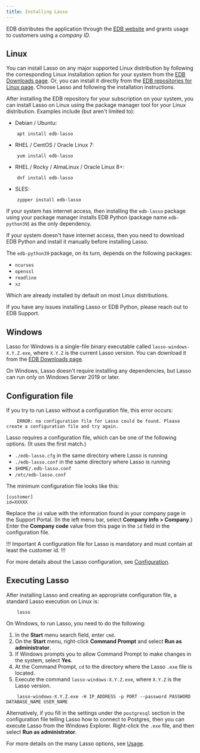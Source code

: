 ```yaml
---
title: Installing Lasso
---
```


EDB distributes the application through the
[EDB website](https://www.enterprisedb.com/software-downloads-postgres)
and grants usage to customers using a *company ID*.


## Linux

You can install Lasso on any major supported Linux distribution by following
the corresponding Linux installation option for your system from the
[EDB Downloads page](https://www.enterprisedb.com/software-downloads-postgres).
Or, you can install it directly from the
[EDB repositories for Linux page](https://www.enterprisedb.com/repos).
Choose Lasso and following the installation instructions.

After installing the EDB repository for your subscription on your system,
you can install Lasso on Linux using the package manager tool
for your Linux distribution. Examples include (but aren't limited to):

- Debian / Ubuntu:

```
    apt install edb-lasso
```

- RHEL / CentOS / Oracle Linux 7:

```
    yum install edb-lasso
```

- RHEL / Rocky / AlmaLinux / Oracle Linux 8+:

```
    dnf install edb-lasso
```

- SLES:

```
    zypper install edb-lasso
```

If your system has internet access, then installing the `edb-lasso`
package using your package manager installs EDB Python (package
name `edb-python39`) as the only dependency.

If your system doesn't have internet access, then you need to download
EDB Python and install it manually before installing Lasso.

The `edb-python39` package, on its turn, depends on the following packages:

- `ncurses`
- `openssl`
- `readline`
- `xz`

Which are already installed by default on most Linux distributions.

If you have any issues installing Lasso or EDB Python, please reach out to
EDB Support.


## Windows

Lasso for Windows is a single-file binary executable called
`lasso-windows-X.Y.Z.exe`, where `X.Y.Z` is the current Lasso version. You
can download it from the
[EDB Downloads page](https://www.enterprisedb.com/software-downloads-postgres).

On Windows, Lasso doesn't require installing any dependencies, but Lasso
can run only on Windows Server 2019 or later.


## Configuration file

If you try to run Lasso without a configuration file, this error occurs:

```
    ERROR: no configuration file for Lasso could be found. Please create a configuration file and try again.
```

Lasso requires a configuration file, which can be one of the following
options. (It uses the first match.)

- `./edb-lasso.cfg` in the same directory where Lasso is running
- `./edb-lasso.conf` in the same directory where Lasso is running
- `$HOME/.edb-lasso.conf`
- `/etc/edb-lasso.conf`

The minimum configuration file looks like this:

```
[customer]
id=XXXXX
```

Replace the `id` value with the information found in your
company page in the Support Portal. (In the left menu bar, select
**Company info > Company**.) Enter the **Company code** value from this page
in the `id` field in the configuration file.

!!! Important
A configuration file for Lasso is mandatory and must contain at least
the customer id.
!!!

For more details about the Lasso configuration, see
[Configuration](configuration).


## Executing Lasso

After installing Lasso and creating an appropriate configuration file,
a standard Lasso execution on Linux is:

```
    lasso
```

On Windows, to run Lasso, you need to do the following:

1. In the **Start** menu search field, enter `cmd`.
2. On the **Start** menu, right-click **Command Prompt** and select **Run as administrator**.
3. If Windows prompts you to allow Command Prompt to make changes in the system, select **Yes**.
4. At the Command Prompt, `cd` to the directory where the Lasso `.exe` file is located.
4. Execute the command `lasso-windows-X.Y.Z.exe`, where `X.Y.Z` is the Lasso version.

```
    lasso-windows-X.Y.Z.exe -H IP_ADDRESS -p PORT --password PASSWORD DATABASE_NAME USER_NAME
```

Alternatively, if you fill in the settings under the `postgresql` section
in the configuration file telling Lasso how to connect to Postgres, then
you can execute Lasso from the Windows Explorer. Right-click the
`.exe` file, and then select **Run as administrator**.

For more details on the many Lasso options, see [Usage](usage).
